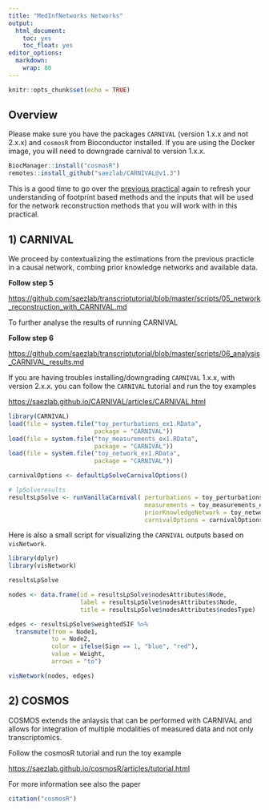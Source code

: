 ```yaml
---
title: "MedInfNetworks Networks"
output:
  html_document:
    toc: yes
    toc_float: yes
editor_options: 
  markdown: 
    wrap: 80
---
```


```r
knitr::opts_chunk$set(echo = TRUE)
```

## Overview

Please make sure you have the packages `CARNIVAL` (version 1.x.x and not 2.x.x) and `cosmosR` from Bioconductor installed. If you are using the Docker image, you will need to downgrade carnival to version 1.x.x.

```r
BiocManager::install("cosmosR")
remotes::install_github("saezlab/CARNIVAL@v1.3")
```

This is a good time to go over the [previous practical](MedInfNetworks2021_Explore.Rmd) again to refresh your understanding of footprint based methods and the inputs that will be used for the network reconstruction methods that you will work with in this practical.


## 1) CARNIVAL

We proceed by contextualizing the estimations from the previous practicle in a causal network, combing prior knowledge networks and available data.

**Follow step 5**

<https://github.com/saezlab/transcriptutorial/blob/master/scripts/05_network_reconstruction_with_CARNIVAL.md>

To further analyse the results of running CARNIVAL

**Follow step 6**

<https://github.com/saezlab/transcriptutorial/blob/master/scripts/06_analysis_CARNIVAL_results.md>

If you are having troubles installing/downgrading `CARNIVAL` 1.x.x, with version 2.x.x. you can follow the `CARNIVAL` tutorial and run the toy examples 

<https://saezlab.github.io/CARNIVAL/articles/CARNIVAL.html>


```r
library(CARNIVAL)
load(file = system.file("toy_perturbations_ex1.RData",
                        package = "CARNIVAL"))
load(file = system.file("toy_measurements_ex1.RData",
                        package = "CARNIVAL"))
load(file = system.file("toy_network_ex1.RData",
                        package = "CARNIVAL"))

carnivalOptions <- defaultLpSolveCarnivalOptions()

# lpSolveresults
resultsLpSolve <- runVanillaCarnival( perturbations = toy_perturbations_ex1, 
                                      measurements = toy_measurements_ex1,
                                      priorKnowledgeNetwork = toy_network_ex1, 
                                      carnivalOptions = carnivalOptions)
```


Here is also a small script for visualizing the `CARNIVAL` outputs based on `visNetwork`.


```r
library(dplyr)
library(visNetwork)

resultsLpSolve

nodes <- data.frame(id = resultsLpSolve$nodesAttributes$Node, 
                    label = resultsLpSolve$nodesAttributes$Node, 
                    title = resultsLpSolve$nodesAttributes$nodesType)

edges <- resultsLpSolve$weightedSIF %>% 
  transmute(from = Node1, 
            to = Node2, 
            color = ifelse(Sign == 1, "blue", "red"), 
            value = Weight,
            arrows = "to")

visNetwork(nodes, edges)

```


## 2) COSMOS

COSMOS extends the anlaysis that can be performed with CARNIVAL and allows for integration of multiple modalities of measured data and not only transcriptomics.

Follow the cosmosR tutorial and run the toy example

<https://saezlab.github.io/cosmosR/articles/tutorial.html>

For more information see also the paper

```r
citation("cosmosR")
```

